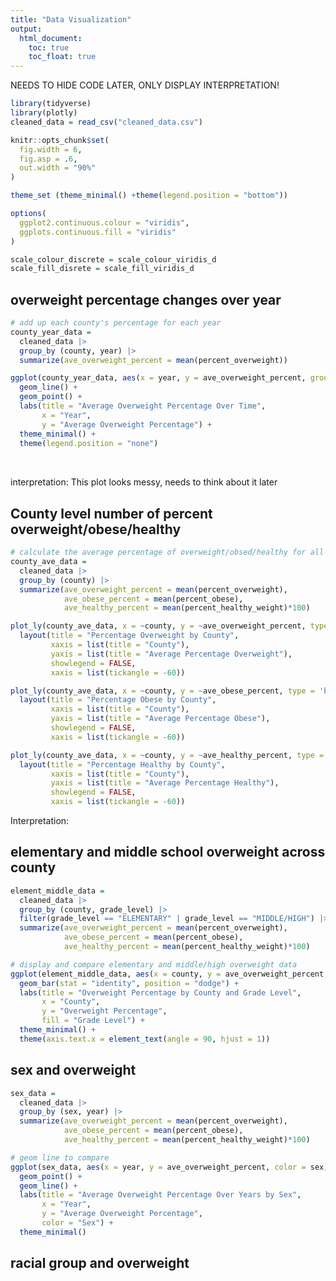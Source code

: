 ```yaml
---
title: "Data Visualization"
output: 
  html_document:
    toc: true
    toc_float: true
---
```


NEEDS TO HIDE CODE LATER, ONLY DISPLAY INTERPRETATION!
```r
library(tidyverse)
library(plotly)
cleaned_data = read_csv("cleaned_data.csv")

knitr::opts_chunk$set(
  fig.width = 6,
  fig.asp = .6, 
  out.width = "90%"
)

theme_set (theme_minimal() +theme(legend.position = "bottom"))

options(
  ggplot2.continuous.colour = "viridis", 
  ggplots.continuous.fill = "viridis"
)

scale_colour_discrete = scale_colour_viridis_d
scale_fill_disrete = scale_fill_viridis_d
```


## overweight percentage changes over year
```r
# add up each county's percentage for each year
county_year_data = 
  cleaned_data |>
  group_by (county, year) |>
  summarize(ave_overweight_percent = mean(percent_overweight)) 

ggplot(county_year_data, aes(x = year, y = ave_overweight_percent, group = county, color = county )) + 
  geom_line() + 
  geom_point() +
  labs(title = "Average Overweight Percentage Over Time",
       x = "Year",
       y = "Average Overweight Percentage") +
  theme_minimal() +
  theme(legend.position = "none")
  
```
<br>
interpretation: This plot looks messy, needs to think about it later

## County level number of percent overweight/obese/healthy
```r
# calculate the average percentage of overweight/obsed/healthy for all years
county_ave_data = 
  cleaned_data |>
  group_by (county) |>
  summarize(ave_overweight_percent = mean(percent_overweight), 
            ave_obese_percent = mean(percent_obese), 
            ave_healthy_percent = mean(percent_healthy_weight)*100) 

plot_ly(county_ave_data, x = ~county, y = ~ave_overweight_percent, type = 'bar', color = ~county) |>
  layout(title = "Percentage Overweight by County",
         xaxis = list(title = "County"),
         yaxis = list(title = "Average Percentage Overweight"),
         showlegend = FALSE,
         xaxis = list(tickangle = -60))

plot_ly(county_ave_data, x = ~county, y = ~ave_obese_percent, type = 'bar', color = ~county) |>
  layout(title = "Percentage Obese by County",
         xaxis = list(title = "County"),
         yaxis = list(title = "Average Percentage Obese"),
         showlegend = FALSE,
         xaxis = list(tickangle = -60))

plot_ly(county_ave_data, x = ~county, y = ~ave_healthy_percent, type = 'bar', color = ~county) |>
  layout(title = "Percentage Healthy by County",
         xaxis = list(title = "County"),
         yaxis = list(title = "Average Percentage Healthy"),
         showlegend = FALSE,
         xaxis = list(tickangle = -60))
```
Interpretation: 


## elementary and middle school overweight across county
```r
element_middle_data = 
  cleaned_data |>
  group_by (county, grade_level) |>
  filter(grade_level == "ELEMENTARY" | grade_level == "MIDDLE/HIGH") |>
  summarize(ave_overweight_percent = mean(percent_overweight), 
            ave_obese_percent = mean(percent_obese), 
            ave_healthy_percent = mean(percent_healthy_weight)*100) 
```


```r
# display and compare elementary and middle/high overweight data  
ggplot(element_middle_data, aes(x = county, y = ave_overweight_percent, fill = grade_level)) +
  geom_bar(stat = "identity", position = "dodge") +
  labs(title = "Overweight Percentage by County and Grade Level",
       x = "County",
       y = "Overweight Percentage",
       fill = "Grade Level") +
  theme_minimal() +
  theme(axis.text.x = element_text(angle = 90, hjust = 1))
```

## sex and overweight
```r
sex_data = 
  cleaned_data |>
  group_by (sex, year) |>
  summarize(ave_overweight_percent = mean(percent_overweight), 
            ave_obese_percent = mean(percent_obese), 
            ave_healthy_percent = mean(percent_healthy_weight)*100) 
```

```r
# geom line to compare 
ggplot(sex_data, aes(x = year, y = ave_overweight_percent, color = sex)) +
  geom_point() +
  geom_line() +
  labs(title = "Average Overweight Percentage Over Years by Sex",
       x = "Year",
       y = "Average Overweight Percentage",
       color = "Sex") +
  theme_minimal()
```

## racial group and overweight


